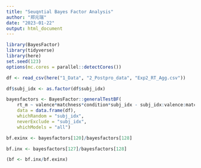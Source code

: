 ```yaml
---
title: "Seuqntial Bayes Factor Analysis"
author: "郑元瑞"
date: "2023-01-22"
output: html_document
---
```


```r
library(BayesFactor)
library(tidyverse)
library(here)
set.seed(123)
options(mc.cores = parallel::detectCores())
```

```r
df <- read_csv(here("1_Data", "2_Postpro_data", "Exp2_RT_Agg.csv"))
```

```r
df$subj_idx <- as.factor(df$subj_idx)

bayesfactors <- BayesFactor::generalTestBF(
    rt_m ~ valence*matchness*condition*subj_idx - subj_idx:valence:matchness:condition,
    data = data.frame(df), 
    whichRandom = "subj_idx",
    neverExclude = "subj_idx", 
    whichModels = "all")
```



```r
bf.exinx <- bayesfactors[120]/bayesfactors[128]
```

```r
bf.inx <- bayesfactors[127]/bayesfactors[128]
```


```r
(bf <- bf.inx/bf.exinx)
```









